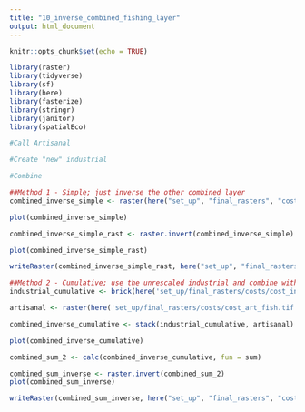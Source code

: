 ```yaml
---
title: "10_inverse_combined_fishing_layer"
output: html_document
---
```


```r
knitr::opts_chunk$set(echo = TRUE)
```

```r
library(raster)
library(tidyverse)
library(sf)
library(here)
library(fasterize)
library(stringr)
library(janitor)
library(spatialEco)
```


```r
#Call Artisanal
```

```r
#Create "new" industrial
```

```r
#Combine

##Method 1 - Simple; just inverse the other combined layer
combined_inverse_simple <- raster(here("set_up", "final_rasters", "costs", "combined_stack_sum.tif"))

plot(combined_inverse_simple)

combined_inverse_simple_rast <- raster.invert(combined_inverse_simple)

plot(combined_inverse_simple_rast)

writeRaster(combined_inverse_simple_rast, here("set_up", "final_rasters", "costs", "combined_inverse_simple.tif"), overwrite = TRUE)

##Method 2 - Cumulative; use the unrescaled industrial and combine with artisanal
industrial_cumulative <- brick(here('set_up/final_rasters/costs/cost_industrial_sum_unscaled.tif'))

artisanal <- raster(here('set_up/final_rasters/costs/cost_art_fish.tif'))

combined_inverse_cumulative <- stack(industrial_cumulative, artisanal)

plot(combined_inverse_cumulative)

combined_sum_2 <- calc(combined_inverse_cumulative, fun = sum)

combined_sum_inverse <- raster.invert(combined_sum_2)
plot(combined_sum_inverse)

writeRaster(combined_sum_inverse, here("set_up", "final_rasters", "costs", "combined_inverse_complex.tif"), overwrite = TRUE)

```

